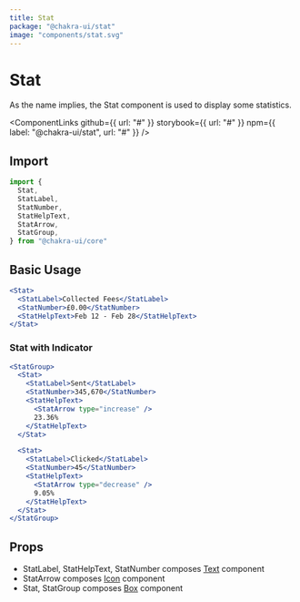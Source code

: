 ```yaml
---
title: Stat
package: "@chakra-ui/stat"
image: "components/stat.svg"
---
```



# Stat

As the name implies, the Stat component is used to display some statistics.

<ComponentLinks
  github={{ url: "#" }}
  storybook={{ url: "#" }}
  npm={{ label: "@chakra-ui/stat", url: "#" }}
/>

<carbon-ad></carbon-ad>

## Import

```js
import {
  Stat,
  StatLabel,
  StatNumber,
  StatHelpText,
  StatArrow,
  StatGroup,
} from "@chakra-ui/core"
```

## Basic Usage

```jsx
<Stat>
  <StatLabel>Collected Fees</StatLabel>
  <StatNumber>£0.00</StatNumber>
  <StatHelpText>Feb 12 - Feb 28</StatHelpText>
</Stat>
```

### Stat with Indicator

```jsx
<StatGroup>
  <Stat>
    <StatLabel>Sent</StatLabel>
    <StatNumber>345,670</StatNumber>
    <StatHelpText>
      <StatArrow type="increase" />
      23.36%
    </StatHelpText>
  </Stat>

  <Stat>
    <StatLabel>Clicked</StatLabel>
    <StatNumber>45</StatNumber>
    <StatHelpText>
      <StatArrow type="decrease" />
      9.05%
    </StatHelpText>
  </Stat>
</StatGroup>
```

## Props

- StatLabel, StatHelpText, StatNumber composes [Text](/text) component
- StatArrow composes [Icon](/icon) component
- Stat, StatGroup composes [Box](/box) component
